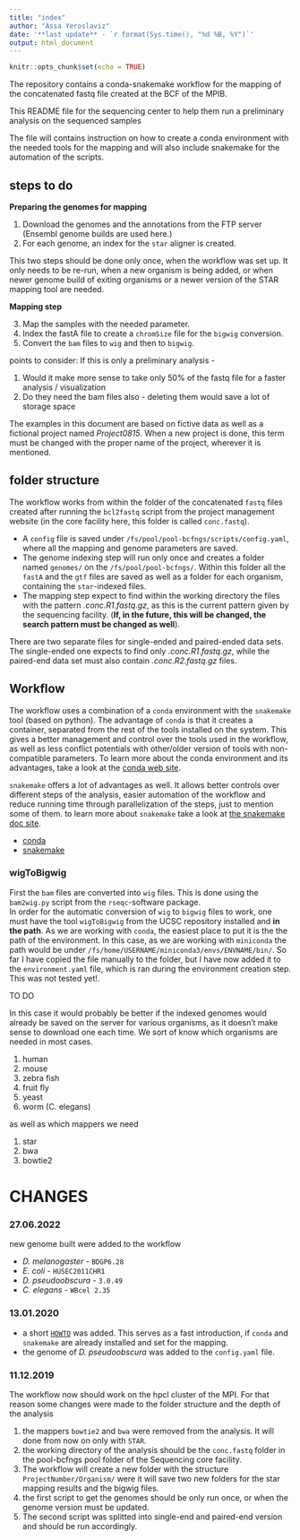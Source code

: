 ```yaml
---
title: "index"
author: "Assa Yeroslaviz"
date: '**last update** - `r format(Sys.time(), "%d %B, %Y")`'
output: html_document
---
```


```r
knitr::opts_chunk$set(echo = TRUE)
```

The repository contains a conda-snakemake workflow for the mapping of the concatenated fastq file created at the BCF of the MPIB.


This README file for the sequencing center to help them run a preliminary analysis on the sequenced samples

The file will contains instruction on how to create a conda environment with the needed tools for the mapping and will also include snakemake for the automation of the scripts. 

## steps to do

**Preparing the genomes for mapping**

1. Download the genomes and the annotations from the FTP server (Ensembl genome builds are used here.)
2. For each genome, an index for the `star` aligner is created.

This two steps should be done only once, when the workflow was set up. It only needs to be re-run, when a new organism is being added, or when newer genome build of exiting organisms or a newer version of the STAR mapping tool are needed.

**Mapping step** 

3. Map the samples with the needed parameter.
4. Index the fastA file to create a `chromSize` file for the `bigwig` conversion.
5. Convert the `bam` files to `wig` and then to `bigwig`.

points to consider:
If this is only a preliminary analysis - 

1. Would it make more sense to take only 50% of the fastq file for a faster analysis / visualization
2. Do they need the bam files also - deleting them would save a lot of storage space

The examples in this document are based on fictive data as well as a fictional project named *Project0815*. When a new project is done, this term must be changed with the proper name of the project, wherever it is mentioned.

## folder structure

The workflow works from within the folder of the concatenated `fastq` files created after running the `bcl2fastq` script from the project management website (in the core facility here, this folder is called `conc.fastq`). 

* A `config` file is saved under `/fs/pool/pool-bcfngs/scripts/config.yaml`, where all the mapping and genome parameters are saved. 
* The genome indexing step will run only once and creates a folder named `genomes/` on the `/fs/pool/pool-bcfngs/`. Within this folder all the `fastA` and the `gtf` files are saved as well as a folder for each organism, containing the `star`-indexed files.
* The mapping step expect to find within the working directory the files with the pattern *.conc.R1.fastq.gz*, as this is the current pattern given by the sequencing facility. (**If, in the future, this will be changed, the search pattern must be changed as well**).

There are two separate files for single-ended and paired-ended data sets. The single-ended one expects to find only  *.conc.R1.fastq.gz*, while the paired-end data set must also contain *.conc.R2.fastq.gz* files. 

## Workflow

The workflow uses a combination of a `conda` environment with the `snakemake` tool (based on python). The advantage of `conda` is that it creates a container, separated from the rest of the tools installed on the system. This gives a better management and control over the tools used in the workflow, as well as less conflict potentials with other/older version of tools with non-compatible parameters. To learn more about the conda environment and its advantages, take a look at the [conda web site](https://conda.io/en/latest/).

`snakemake` offers a lot of advantages as well. It allows better controls over different steps of the analysis, easier automation of the workflow and reduce running time through parallelization of the steps, just to mention some of them. to learn more about `snakemake` take a look at [the snakemake doc site](https://snakemake.readthedocs.io/en/stable/index.html).

- [conda](conda.html)
- [snakemake](snakemake.html)

### wigToBigwig

First the `bam` files are converted into `wig` files. This is done using the `bam2wig.py` script from the `rseqc`-software package.  
In order for the automatic conversion of `wig` to `bigwig` files to work, one must have the tool `wigToBigwig` from the UCSC repository installed and **in the path**.
As we are working with `conda`, the easiest place to put it is the the path of the environment. In this case, as we are working with `miniconda` the path would be under `/fs/home/USERNAME/miniconda3/envs/ENVNAME/bin/`.
So far I have copied the file manually to the folder, but I have now added it to the `environment.yaml` file, which is ran during the environment creation step. This was not tested yet!.


TO DO

In this case it would probably be better if the indexed genomes would already be saved on the server for various organisms, as it doesn't make sense to download one each time. We sort of know which organisms are needed in most cases.

1. human
2. mouse
3. zebra fish
4. fruit fly
5. yeast
6. worm (C. elegans)

as well as which mappers we need

1. star
2. bwa
3. bowtie2

# CHANGES

### 27.06.2022

new genome built were added to the workflow

- _D. melanogaster_ - `BDGP6.28`
- _E. coli_ - `HUSEC2011CHR1`
- _D. pseudoobscura_ - `3.0.49`
- _C. elegans_ - `WBcel 2.35`

### 13.01.2020

- a short [`HOWTO`](HOWTO.html) was added. This serves as a fast introduction, if `conda` and `snakemake` are already installed and set for the mapping. 
- the genome of _D. pseudoobscura_ was added to the `config.yaml` file.

### 11.12.2019

The workflow now should work on the hpcl cluster of the MPI. For that reason some changes were made to the folder structure and the depth of the analysis

1. the mappers `bowtie2` and `bwa` were removed from the analysis. It will done from now on only with `STAR`.
2. the working directory of the analysis should be the `conc.fastq` folder in the pool-bcfngs pool folder of the Sequencing core facility.
3. The workflow will create a new folder with the structure `ProjectNumber/Organism/` were it will save two new folders for the star mapping results and the bigwig files.
4. the first script to get the genomes should be only run once, or when the genome version must be updated.
5. The second script was splitted into single-end and paired-end version and should be run accordingly. 



